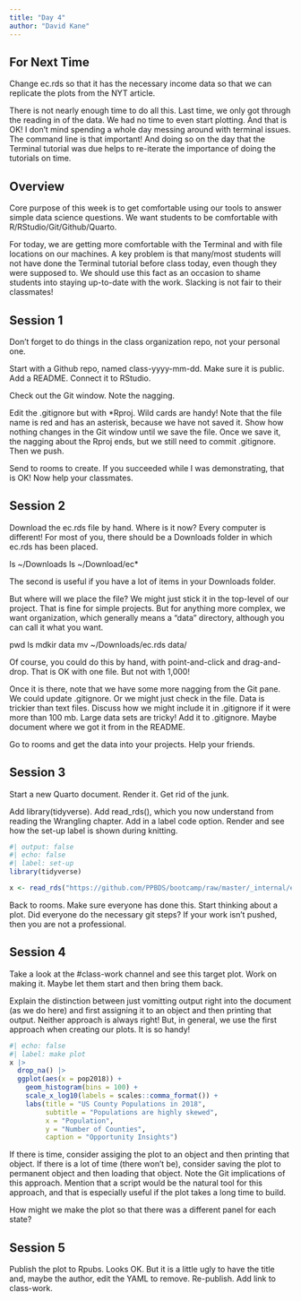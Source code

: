```yaml
---
title: "Day 4"
author: "David Kane"
---
```



## For Next Time

Change ec.rds so that it has the necessary income data so that we can replicate the plots from the NYT article.

There is not nearly enough time to do all this. Last time, we only got through the reading in of the data. We had no time to even start plotting. And that is OK! I don't mind spending a whole day messing around with terminal issues. The command line is that important! And doing so on the day that the Terminal tutorial was due helps to re-iterate the importance of doing the tutorials on time.

## Overview

Core purpose of this week is to get comfortable using our tools to answer simple data science questions. We want students to be comfortable with R/RStudio/Git/Github/Quarto. 

For today, we are getting more comfortable with the Terminal and with file locations on our machines. A key problem is that many/most students will not have done the Terminal tutorial before class today, even though they were supposed to. We should use this fact as an occasion to shame students into staying up-to-date with the work. Slacking is not fair to their classmates!

## Session 1

Don't forget to do things in the class organization repo, not your personal one.

Start with a Github repo, named class-yyyy-mm-dd. Make sure it is public. Add a README. Connect it to RStudio.  

Check out the Git window. Note the nagging. 

Edit the .gitignore but with *Rproj. Wild cards are handy! Note that the file name is red and has an asterisk, because we have not saved it. Show how nothing changes in the Git window until we save the file. Once we save it, the nagging about the Rproj ends, but we still need to commit .gitignore. Then we push.

Send to rooms to create. If you succeeded while I was demonstrating, that is OK! Now help your classmates.

## Session 2

Download the ec.rds file by hand. Where is it now? Every computer is different! For most of you, there should be a Downloads folder in which ec.rds has been placed.

ls ~/Downloads
ls ~/Download/ec*

The second is useful if you have a lot of items in your Downloads folder.

But where will we place the file? We might just stick it in the top-level of our project. That is fine for simple projects. But for anything more complex, we want organization, which generally means a "data" directory, although you can call it what you want.

pwd
ls
mdkir data
mv ~/Downloads/ec.rds data/

Of course, you could do this by hand, with point-and-click and drag-and-drop. That is OK with one file. But not with 1,000!

Once it is there, note that we have some more nagging from the Git pane. We could update .gitignore. Or we might just check in the file. Data is trickier than text files. Discuss how we might include it in .gitignore if it were more than 100 mb. Large data sets are tricky! Add it to .gitignore. Maybe document where we got it from in the README.

Go to rooms and get the data into your projects. Help your friends.

## Session 3

Start a new Quarto document. Render it. Get rid of the junk. 

Add library(tidyverse). Add read_rds(), which you now understand from reading the Wrangling chapter. Add in a label code option. Render and see how the set-up label is shown during knitting.

```r
#| output: false
#| echo: false
#| label: set-up
library(tidyverse)

x <- read_rds("https://github.com/PPBDS/bootcamp/raw/master/_internal/ec.rds")
```

Back to rooms. Make sure everyone has done this. Start thinking about a plot. Did everyone do the necessary git steps? If your work isn't pushed, then you are not a professional.


## Session 4

Take a look at the #class-work channel and see this target plot. Work on making it. Maybe let them start and then bring them back.

Explain the distinction between just vomitting output right into the document (as we do here) and first assigning it to an object and then printing that output. Neither approach is always right! But, in general, we use the first approach when creating our plots. It is so handy!

```r
#| echo: false
#| label: make plot
x |> 
  drop_na() |> 
  ggplot(aes(x = pop2018)) +
    geom_histogram(bins = 100) +
    scale_x_log10(labels = scales::comma_format()) +
    labs(title = "US County Populations in 2018",
         subtitle = "Populations are highly skewed",
         x = "Population",
         y = "Number of Counties",
         caption = "Opportunity Insights")
```

If there is time, consider assiging the plot to an object and then printing that object. If there is a lot of time (there won't be), consider saving the plot to permanent object and then loading that object. Note the Git implications of this approach. Mention that a script would be the natural tool for this approach, and that is especially useful if the plot takes a long time to build.

How might we make the plot so that there was a different panel for each state?

## Session 5

Publish the plot to Rpubs. Looks OK. But it is a little ugly to have the title and, maybe the author, edit the YAML to remove. Re-publish. Add link to class-work.




